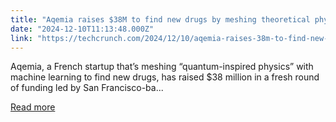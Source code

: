 ```yaml
---
title: "Aqemia raises $38M to find new drugs by meshing theoretical physics with GenAI"
date: "2024-12-10T11:13:48.000Z"
link: "https://techcrunch.com/2024/12/10/aqemia-raises-38m-to-find-new-drugs-by-meshing-theoretical-physics-with-genai/"
---
```


Aqemia, a French startup that&#8217;s meshing &#8220;quantum-inspired physics&#8221; with machine learning to find new drugs, has raised $38 million in a fresh round of funding led by San Francisco-ba...

[Read more](https://techcrunch.com/2024/12/10/aqemia-raises-38m-to-find-new-drugs-by-meshing-theoretical-physics-with-genai/)
